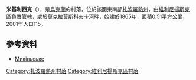 {{coord|47|54|10|N|35|33|52|E|scale:30000|display=title}}

'''米基利西克'''（{{lang-uk|Микільське}}），是[[烏克蘭|烏克蘭]]的村落，位於該國東南部[[扎波羅熱州|扎波羅熱州]]，由[[維利尼揚斯克區|維利尼揚斯克區]]負責管轄，處於[[莫克拉莫斯科夫卡河|莫克拉莫斯科夫卡河]]畔，始建於1865年，面積0.51平方公里，2001年人口115。

==參考資料==
* [http://gska2.rada.gov.ua/pls/z7502/A005?rdat1=02.01.2008&rf7571=12138 Микільське]{{dead link|date=2018年4月 |bot=InternetArchiveBot |fix-attempted=yes }}

[[Category:扎波羅熱州村落|Category:扎波羅熱州村落]]
[[Category:維利尼揚斯克區村落|Category:維利尼揚斯克區村落]]


{{Zaporizhia-geo-stub}}